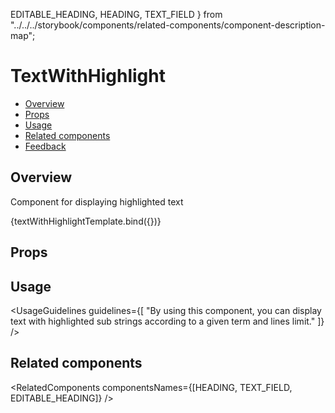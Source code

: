   EDITABLE_HEADING,
  HEADING,
  TEXT_FIELD
} from "../../../storybook/components/related-components/component-description-map";

<Meta title="Text/TextWithHighlight" component={TextWithHighlight} />

<!--- Component template -->


<!--- Component documentation -->

# TextWithHighlight

- [Overview](#overview)
- [Props](#props)
- [Usage](#usage)
- [Related components](#related-components)
- [Feedback](#feedback)

## Overview

Component for displaying highlighted text

<Canvas>
  <Story name="Overview" args={{ text: "Hello world, hello world again", highlightTerm: "Hello again" }}>
    {textWithHighlightTemplate.bind({})}
  </Story>
</Canvas>

## Props

<ArgsTable story="Overview" />

## Usage

<UsageGuidelines
  guidelines={[
    "By using this component, you can display text with highlighted sub strings according to a given term and lines limit."
  ]}
/>

## Related components

<RelatedComponents componentsNames={[HEADING, TEXT_FIELD, EDITABLE_HEADING]} />
